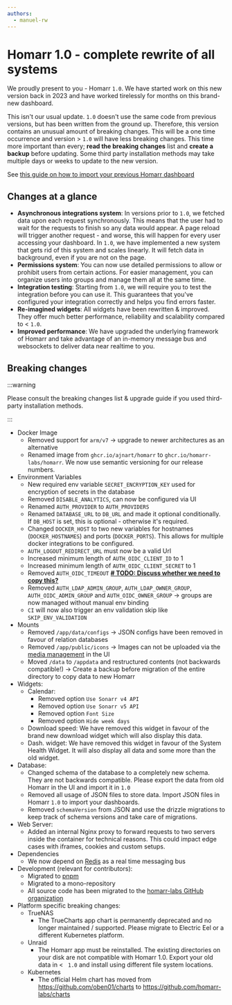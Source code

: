 ```yaml
---
authors:
  - manuel-rw
---
```


# Homarr 1.0 - complete rewrite of all systems
We proudly present to you - Homarr ``1.0``.
We have started work on this new version back in 2023 and have worked tirelessly for months on this brand-new dashboard.

This isn't our usual update. ``1.0`` doesn't use the same code from previous versions, but has been written from the ground up.
Therefore, this version contains an unusual amount of breaking changes.
This will be a one time occurrence and version > ``1.0`` will have less breaking changes.
This time more important than every; **read the breaking changes** list and **create a backup** before updating.
Some third party installation methods may take multiple days or weeks to update to the new version.

See [this guide on how to import your previous Homarr dashboard](/docs/getting-started/after-the-installation#importing-a-zip-from-version-before-100)

## Changes at a glance
- **Asynchronous integrations system**: In versions prior to ``1.0``, we fetched data upon each request synchronously.
This means that the user had to wait for the requests to finish so any data would appear.
A page reload will trigger another request - and worse, this will happen for every user accessing your dashboard.
In ``1.0``, we have implemented a new system that gets rid of this system and scales linearly.
It will fetch data in background, even if you are not on the page.
- **Permissions system**: You can now use detailed permissions to allow or prohibit users from certain actions.
For easier management, you can organize users into groups and manage them all at the same time.
- **Integration testing**: Starting from ``1.0``, we will require you to test the integration before you can use it.
This guarantees that you've configured your integration correctly and helps you find errors faster.
- **Re-imagined widgets**: All widgets have been rewritten & improved. They offer much better performance,
reliability and scalability compared to < ``1.0``.
- **Improved performance**: We have upgraded the underlying framework of Homarr and take advantage
of an in-memory message bus and websockets to deliver data near realtime to you.

<!-- truncate -->

## Breaking changes
:::warning

Please consult the breaking changes list & upgrade guide if you used third-party installation methods.

:::

- Docker Image
  - Removed support for ``arm/v7`` -> upgrade to newer architectures as an alternative
  - Renamed image from ``ghcr.io/ajnart/homarr`` to ``ghcr.io/homarr-labs/homarr``. We now use semantic versioning for our release numbers.
- Environment Variables
  - New required env variable ``SECRET_ENCRYPTION_KEY`` used for encryption of secrets in the database
  - Removed ``DISABLE_ANALYTICS``, can now be configured via UI
  - Renamed ``AUTH_PROVIDER`` to ``AUTH_PROVIDERS``
  - Renamed ``DATABASE_URL`` to ``DB_URL`` and made it optional conditionally. If ``DB_HOST`` is set, this is optional - otherwise it's required.
  - Changed ``DOCKER_HOST`` to two new variables for hostnames (``DOCKER_HOSTNAMES``) and ports (``DOCKER_PORTS``). This allows for multiple docker integrations to be configured.
  - ``AUTH_LOGOUT_REDIRECT_URL`` must now be a valid Url
  - Increased minimum length of ``AUTH_OIDC_CLIENT_ID`` to 1
  - Increased minimum length of ``AUTH_OIDC_CLIENT_SECRET`` to 1
  - Removed ``AUTH_OIDC_TIMEOUT`` **<ins># TODO: Discuss whether we need to copy this?</ins>**
  - Removed ``AUTH_LDAP_ADMIN_GROUP``, ``AUTH_LDAP_OWNER_GROUP``, ``AUTH_OIDC_ADMIN_GROUP`` and ``AUTH_OIDC_OWNER_GROUP`` -> groups are now managed without manual env binding
  - ``CI`` will now also trigger an env validation skip like ``SKIP_ENV_VALIDATION``
- Mounts
  - Removed ``/app/data/configs`` -> JSON configs have been removed in favour of relation databases
  - Removed ``/app/public/icons`` -> Images can not be uploaded via the [media management](/docs/management/media/) in the UI
  - Moved ``/data`` to ``/appdata`` and restructured contents (not backwards compatible!) -> Create a backup before migration of the entire directory to copy data to new Homarr
- Widgets:
  - Calendar:
    - Removed option ``Use Sonarr v4 API``
    - Removed option ``Use Sonarr v5 API``
    - Removed option ``Font Size``
    - Removed option ``Hide week days``
  - Download speed: We have removed this widget in favour of the brand new download widget which will also display this data.
  - Dash. widget: We have removed this widget in favour of the System Health Widget. It will also display all data and some more than the old widget.
- Database:
  - Changed schema of the database to a completely new schema. They are not backwards compatible. Please export the data from old Homarr in the UI and import it in ``1.0``
  - Removed all usage of JSON files to store data. Import JSON files in Homarr ``1.0`` to import your dashboards.
  - Removed ``schemaVersion`` from JSON and use the drizzle migrations to keep track of schema versions and take care of migrations.
- Web Server:
  - Added an internal Nginx proxy to forward requests to two servers inside the container for technical reasons.
  This could impact edge cases with iframes, cookies and custom setups.
- Dependencies
  - We now depend on [Redis](https://redis.io/) as a real time messaging bus
- Development (relevant for contributors):
  - Migrated to [pnpm](https://pnpm.io/)
  - Migrated to a mono-repository
  - All source code has been migrated to the [homarr-labs GitHub organization](https://github.com/homarr-labs)
- Platform specific breaking changes:
  - TrueNAS
    - The TrueCharts app chart is permanently deprecated and no longer maintained / supported. Please migrate to Electric Eel or a different Kubernetes platform.
  - Unraid
    - The Homarr app must be reinstalled. The existing directories on your disk are not compatible with Homarr 1.0. Export your old data in < `` 1.0`` and install using different file system locations.
  - Kubernetes
    - The official Helm chart has moved from https://github.com/oben01/charts to https://github.com/homarr-labs/charts
